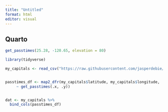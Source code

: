 ```yaml
---
title: "Untitled"
format: html
editor: visual
---
```


## Quarto

```r
get_passtimes(25.28, -120.65, elevation = 80)
```
```r
library(tidyverse)

my_capitals <- read_csv("https://raw.githubusercontent.com/jasperdebie/VisInfo/master/us-state-capitals.csv")


passtimes_df <- map2_dfr(my_capitals$latitude, my_capitals$longitude,
     ~ get_passtimes(.x, .y))


dat <- my_capitals %>%
  bind_cols(passtimes_df)

```

